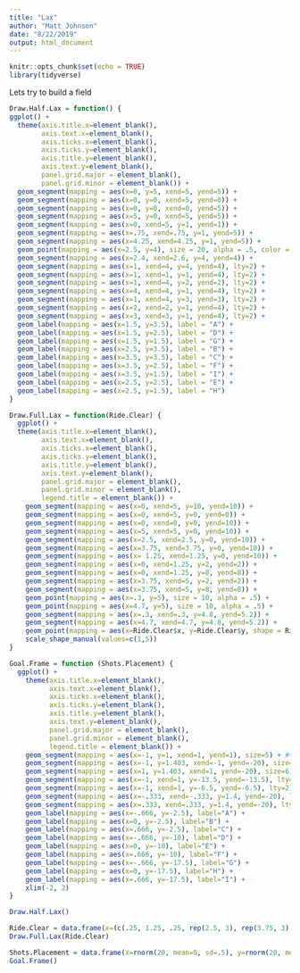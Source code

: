 ```yaml
---
title: "Lax"
author: "Matt Johnson"
date: "8/22/2019"
output: html_document
---
```


```r
knitr::opts_chunk$set(echo = TRUE)
library(tidyverse)
```

Lets try to build a field


```r
Draw.Half.Lax = function() {
ggplot() +
  theme(axis.title.x=element_blank(),
        axis.text.x=element_blank(),
        axis.ticks.x=element_blank(),
        axis.ticks.y=element_blank(),
        axis.title.y=element_blank(),
        axis.text.y=element_blank(),
        panel.grid.major = element_blank(),
        panel.grid.minor = element_blank()) +
  geom_segment(mapping = aes(x=0, y=5, xend=5, yend=5)) +
  geom_segment(mapping = aes(x=0, y=0, xend=5, yend=0)) +
  geom_segment(mapping = aes(x=0, y=0, xend=0, yend=5)) +
  geom_segment(mapping = aes(x=5, y=0, xend=5, yend=5)) +
  geom_segment(mapping = aes(x=0, xend=5, y=1, yend=1)) +
  geom_segment(mapping = aes(x=.75, xend=.75, y=1, yend=5)) +
  geom_segment(mapping = aes(x=4.25, xend=4.25, y=1, yend=5)) +
  geom_point(mapping = aes(x=2.5, y=4), size = 20, alpha = .5, color = "black") +
  geom_segment(mapping = aes(x=2.4, xend=2.6, y=4, yend=4)) +
  geom_segment(mapping = aes(x=1, xend=4, y=4, yend=4), lty=2) +
  geom_segment(mapping = aes(x=1, xend=1, y=1, yend=4), lty=2) +
  geom_segment(mapping = aes(x=1, xend=4, y=2, yend=2), lty=2) +
  geom_segment(mapping = aes(x=4, xend=4, y=1, yend=4), lty=2) +
  geom_segment(mapping = aes(x=1, xend=4, y=3, yend=3), lty=2) +
  geom_segment(mapping = aes(x=2, xend=2, y=1, yend=4), lty=2) +
  geom_segment(mapping = aes(x=3, xend=3, y=1, yend=4), lty=2) +
  geom_label(mapping = aes(x=1.5, y=3.5), label = "A") +
  geom_label(mapping = aes(x=1.5, y=2.5), label = "D") +
  geom_label(mapping = aes(x=1.5, y=1.5), label = "G") +
  geom_label(mapping = aes(x=2.5, y=3.5), label = "B") +
  geom_label(mapping = aes(x=3.5, y=3.5), label = "C") +
  geom_label(mapping = aes(x=3.5, y=2.5), label = "F") +
  geom_label(mapping = aes(x=3.5, y=1.5), label = "I") +
  geom_label(mapping = aes(x=2.5, y=2.5), label = "E") +
  geom_label(mapping = aes(x=2.5, y=1.5), label = "H")
}

Draw.Full.Lax = function(Ride.Clear) {
  ggplot() +
  theme(axis.title.x=element_blank(),
        axis.text.x=element_blank(),
        axis.ticks.x=element_blank(),
        axis.ticks.y=element_blank(),
        axis.title.y=element_blank(),
        axis.text.y=element_blank(),
        panel.grid.major = element_blank(),
        panel.grid.minor = element_blank(),
        legend.title = element_blank()) +
    geom_segment(mapping = aes(x=0, xend=5, y=10, yend=10)) +
    geom_segment(mapping = aes(x=0, xend=5, y=0, yend=0)) +
    geom_segment(mapping = aes(x=0, xend=0, y=0, yend=10)) +
    geom_segment(mapping = aes(x=5, xend=5, y=0, yend=10)) +
    geom_segment(mapping = aes(x=2.5, xend=2.5, y=0, yend=10)) +
    geom_segment(mapping = aes(x=3.75, xend=3.75, y=0, yend=10)) +
    geom_segment(mapping = aes(x= 1.25, xend=1.25, y=0, yend=10)) +
    geom_segment(mapping = aes(x=0, xend=1.25, y=2, yend=2)) +
    geom_segment(mapping = aes(x=0, xend=1.25, y=8, yend=8)) +
    geom_segment(mapping = aes(x=3.75, xend=5, y=2, yend=2)) +
    geom_segment(mapping = aes(x=3.75, xend=5, y=8, yend=8)) +
    geom_point(mapping = aes(x=.3, y=5), size = 10, alpha = .5) +
    geom_point(mapping = aes(x=4.7, y=5), size = 10, alpha = .5) +
    geom_segment(mapping = aes(x=.3, xend=.3, y=4.8, yend=5.2)) +
    geom_segment(mapping = aes(x=4.7, xend=4.7, y=4.8, yend=5.2)) +
    geom_point(mapping = aes(x=Ride.Clear$x, y=Ride.Clear$y, shape = Ride.Clear$Type), show.legend = T, size = 8) +
    scale_shape_manual(values=c(1,5))
}

Goal.Frame = function (Shots.Placement) {
  ggplot() +
    theme(axis.title.x=element_blank(),
          axis.text.x=element_blank(),
          axis.ticks.x=element_blank(),
          axis.ticks.y=element_blank(),
          axis.title.y=element_blank(),
          axis.text.y=element_blank(),
          panel.grid.major = element_blank(),
          panel.grid.minor = element_blank(),
          legend.title = element_blank()) +
    geom_segment(mapping = aes(x=-1, y=1, xend=1, yend=1), size=5) + #top
    geom_segment(mapping = aes(x=-1, y=1.403, xend=-1, yend=-20), size=6) + #left
    geom_segment(mapping = aes(x=1, y=1.403, xend=1, yend=-20), size=6) + #right
    geom_segment(mapping = aes(x=-1, xend=1, y=-13.5, yend=-13.5), lty=2) +
    geom_segment(mapping = aes(x=-1, xend=1, y=-6.5, yend=-6.5), lty=2) + 
    geom_segment(mapping = aes(x=-.333, xend=-.333, y=1.4, yend=-20), lty=2) +
    geom_segment(mapping = aes(x=.333, xend=.333, y=1.4, yend=-20), lty=2) +
    geom_label(mapping = aes(x=-.666, y=-2.5), label="A") +
    geom_label(mapping = aes(x=0, y=-2.5), label="B") +
    geom_label(mapping = aes(x=.666, y=-2.5), label="C") +
    geom_label(mapping = aes(x=-.666, y=-10), label="D") +
    geom_label(mapping = aes(x=0, y=-10), label="E") +
    geom_label(mapping = aes(x=.666, y=-10), label="F") +
    geom_label(mapping = aes(x=-.666, y=-17.5), label="G") +
    geom_label(mapping = aes(x=0, y=-17.5), label="H") +
    geom_label(mapping = aes(x=.666, y=-17.5), label="I") +
    xlim(-2, 2)
}
```

```r
Draw.Half.Lax()

Ride.Clear = data.frame(x=(c(.25, 1.25, .25, rep(2.5, 3), rep(3.75, 3), .6, rep(1.6, 2), rep(2.85, 3), rep(4.05, 3))), y=(c(rep(c(2, 5, 8), 3), 2.2, 3.4, 7.06, 3, 5, 7, 3, 5, 7)), Type=(c(rep("Clear", 9), rep("Ride", 9))))
Draw.Full.Lax(Ride.Clear)

Shots.Placement = data.frame(x=rnorm(20, mean=0, sd=.5), y=rnorm(20, mean=0, sd=.5))
Goal.Frame()
```


